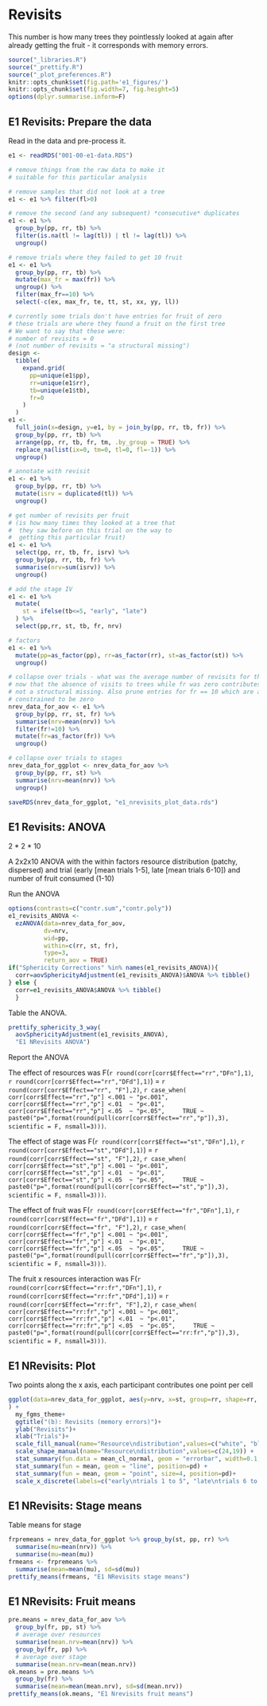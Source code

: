#  Revisits  {.unnumbered}

This number is how many trees they pointlessly looked at again after already getting the fruit - it corresponds with memory errors.

```r
source("_libraries.R")
source("_prettify.R")
source("_plot_preferences.R")
knitr::opts_chunk$set(fig.path='e1_figures/')
knitr::opts_chunk$set(fig.width=7, fig.height=5)
options(dplyr.summarise.inform=F)
```

## E1 Revisits: Prepare the data

Read in the data and pre-process it.

```r
e1 <- readRDS("001-00-e1-data.RDS")

# remove things from the raw data to make it 
# suitable for this particular analysis

# remove samples that did not look at a tree
e1 <- e1 %>% filter(fl>0)

# remove the second (and any subsequent) *consecutive* duplicates
e1 <- e1 %>% 
  group_by(pp, rr, tb) %>% 
  filter(is.na(tl != lag(tl)) | tl != lag(tl)) %>% 
  ungroup()

# remove trials where they failed to get 10 fruit
e1 <- e1 %>%
  group_by(pp, rr, tb) %>%
  mutate(max_fr = max(fr)) %>%
  ungroup() %>%
  filter(max_fr==10) %>% 
  select(-c(ex, max_fr, te, tt, st, xx, yy, ll))

# currently some trials don't have entries for fruit of zero
# these trials are where they found a fruit on the first tree
# We want to say that these were:
# number of revisits = 0 
# (not number of revisits = "a structural missing")
design <-
  tibble(
    expand.grid(
      pp=unique(e1$pp),
      rr=unique(e1$rr),
      tb=unique(e1$tb),
      fr=0
    )
  )
e1 <- 
  full_join(x=design, y=e1, by = join_by(pp, rr, tb, fr)) %>% 
  group_by(pp, rr, tb) %>% 
  arrange(pp, rr, tb, fr, tm, .by_group = TRUE) %>% 
  replace_na(list(ix=0, tm=0, tl=0, fl=-1)) %>% 
  ungroup()

# annotate with revisit
e1 <- e1 %>% 
  group_by(pp, rr, tb) %>% 
  mutate(isrv = duplicated(tl)) %>% 
  ungroup()  

# get number of revisits per fruit
# (is how many times they looked at a tree that 
#  they saw before on this trial on the way to 
#  getting this particular fruit)
e1 <- e1 %>% 
  select(pp, rr, tb, fr, isrv) %>% 
  group_by(pp, rr, tb, fr) %>% 
  summarise(nrv=sum(isrv)) %>% 
  ungroup()

# add the stage IV
e1 <- e1 %>% 
  mutate(
    st = ifelse(tb<=5, "early", "late")
  ) %>% 
  select(pp,rr, st, tb, fr, nrv)

# factors
e1 <- e1 %>% 
  mutate(pp=as_factor(pp), rr=as_factor(rr), st=as_factor(st)) %>% 
  ungroup()

# collapse over trials - what was the average number of revisits for this fruit,
# now that the absence of visits to trees while fr was zero contributes a zero
# not a structural missing. Also prune entries for fr == 10 which are all 
# constrained to be zero
nrev_data_for_aov <- e1 %>% 
  group_by(pp, rr, st, fr) %>% 
  summarise(nrv=mean(nrv)) %>% 
  filter(fr!=10) %>% 
  mutate(fr=as_factor(fr)) %>% 
  ungroup()

# collapse over trials to stages
nrev_data_for_ggplot <- nrev_data_for_aov %>% 
  group_by(pp, rr, st) %>% 
  summarise(nrv=mean(nrv)) %>% 
  ungroup()

saveRDS(nrev_data_for_ggplot, "e1_nrevisits_plot_data.rds")
```

## E1 Revisits: ANOVA

2 * 2 * 10

A 2x2x10 ANOVA with the within factors resource distribution (patchy, dispersed) and trial (early [mean trials 1-5], late [mean trials 6-10]) and number of fruit consumed (1-10) 

Run the ANOVA

```r
options(contrasts=c("contr.sum","contr.poly"))
e1_revisits_ANOVA <- 
  ezANOVA(data=nrev_data_for_aov,
          dv=nrv,
          wid=pp,
          within=c(rr, st, fr),
          type=3, 
          return_aov = TRUE)
if("Sphericity Corrections" %in% names(e1_revisits_ANOVA)){
  corr=aovSphericityAdjustment(e1_revisits_ANOVA)$ANOVA %>% tibble()
} else {
  corr=e1_revisits_ANOVA$ANOVA %>% tibble()  
  }
```

Table the ANOVA.

```r
prettify_sphericity_3_way(
  aovSphericityAdjustment(e1_revisits_ANOVA), 
  "E1 NRevisits ANOVA")
```

Report the ANOVA

The effect of resources was 
F(`r round(corr[corr$Effect=="rr","DFn"],1)`, 
  `r round(corr[corr$Effect=="rr","DFd"],1)`) = 
  `r round(corr[corr$Effect=="rr", "F"],2)`, 
  `r case_when(
    corr[corr$Effect=="rr","p"] <.001 ~ "p<.001",
    corr[corr$Effect=="rr","p"] <.01  ~ "p<.01",
    corr[corr$Effect=="rr","p"] <.05  ~ "p<.05",
    TRUE ~ paste0("p=",format(round(pull(corr[corr$Effect=="rr","p"]),3), scientific = F, nsmall=3)))`.

The effect of stage was 
F(`r round(corr[corr$Effect=="st","DFn"],1)`, 
  `r round(corr[corr$Effect=="st","DFd"],1)`) = 
  `r round(corr[corr$Effect=="st", "F"],2)`, 
  `r case_when(
    corr[corr$Effect=="st","p"] <.001 ~ "p<.001",
    corr[corr$Effect=="st","p"] <.01  ~ "p<.01",
    corr[corr$Effect=="st","p"] <.05  ~ "p<.05",
    TRUE ~ paste0("p=",format(round(pull(corr[corr$Effect=="st","p"]),3), scientific = F, nsmall=3)))`.

The effect of fruit was 
F(`r round(corr[corr$Effect=="fr","DFn"],1)`, 
  `r round(corr[corr$Effect=="fr","DFd"],1)`) = 
  `r round(corr[corr$Effect=="fr", "F"],2)`, 
  `r case_when(
    corr[corr$Effect=="fr","p"] <.001 ~ "p<.001",
    corr[corr$Effect=="fr","p"] <.01  ~ "p<.01",
    corr[corr$Effect=="fr","p"] <.05  ~ "p<.05",
    TRUE ~ paste0("p=",format(round(pull(corr[corr$Effect=="fr","p"]),3), scientific = F, nsmall=3)))`.

The fruit x resources interaction was 
F(`r round(corr[corr$Effect=="rr:fr","DFn"],1)`, 
  `r round(corr[corr$Effect=="rr:fr","DFd"],1)`) = 
  `r round(corr[corr$Effect=="rr:fr", "F"],2)`, 
  `r case_when(
    corr[corr$Effect=="rr:fr","p"] <.001 ~ "p<.001",
    corr[corr$Effect=="rr:fr","p"] <.01  ~ "p<.01",
    corr[corr$Effect=="rr:fr","p"] <.05  ~ "p<.05",
    TRUE ~ paste0("p=",format(round(pull(corr[corr$Effect=="rr:fr","p"]),3), scientific = F, nsmall=3)))`.

## E1 NRevisits: Plot

Two points along the x axis, each participant contributes one point per cell

```r
ggplot(data=nrev_data_for_ggplot, aes(y=nrv, x=st, group=rr, shape=rr, fill=rr)
) +
  my_fgms_theme+
  ggtitle("(b): Revisits (memory errors)")+
  ylab("Revisits")+
  xlab("Trials")+
  scale_fill_manual(name="Resource\ndistribution",values=c("white", "black")) +
  scale_shape_manual(name="Resource\ndistribution",values=c(24,19)) +
  stat_summary(fun.data = mean_cl_normal, geom = "errorbar", width=0.1, position=pd) +
  stat_summary(fun = mean, geom = "line", position=pd) + 
  stat_summary(fun = mean, geom = "point", size=4, position=pd)+
  scale_x_discrete(labels=c("early\ntrials 1 to 5", "late\ntrials 6 to 10"))
```

## E1 NRevisits: Stage means

Table means for stage

```r
frpremeans = nrev_data_for_ggplot %>% group_by(st, pp, rr) %>%
  summarise(mu=mean(nrv)) %>% 
  summarise(mu=mean(mu))  
frmeans <- frpremeans %>% 
  summarise(mean=mean(mu), sd=sd(mu))
prettify_means(frmeans, "E1 NRevisits stage means")
```

## E1 NRevisits: Fruit means

```r
pre.means = nrev_data_for_aov %>% 
  group_by(fr, pp, st) %>% 
  # average over resources
  summarise(mean.nrv=mean(nrv)) %>% 
  group_by(fr, pp) %>% 
  # average over stage
  summarise(mean.nrv=mean(mean.nrv))
ok.means = pre.means %>% 
  group_by(fr) %>% 
  summarise(mean=mean(mean.nrv), sd=sd(mean.nrv))
prettify_means(ok.means, "E1 Nrevisits fruit means")
```








